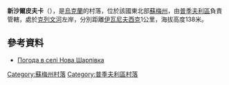 {{coord|51|23|38|N|33|45|6|E|scale:100000|display=title}}

'''新沙爾皮夫卡'''（{{lang-uk|Нова Шарпівка}}），是[[烏克蘭|烏克蘭]]的村落，位於該國東北部[[蘇梅州|蘇梅州]]，由[[普季夫利區|普季夫利區]]負責管轄，處於[[克列文河|克列文河]]左岸，分別距離[[伊瓦尼夫西克_(普季夫利區)|伊瓦尼夫西克]]1公里，海拔高度138米。

==參考資料==
* [http://weather.in.ua/ua/symskaja/17159 Погода в селі Нова Шарпівка] {{Wayback|url=http://weather.in.ua/ua/symskaja/17159 |date=20160305104309 }}

{{DEFAULTSORT:Нова Шарпівка}}
[[Category:蘇梅州村落|Category:蘇梅州村落]]
[[Category:普季夫利區村落|Category:普季夫利區村落]]


{{Sumy-geo-stub}}